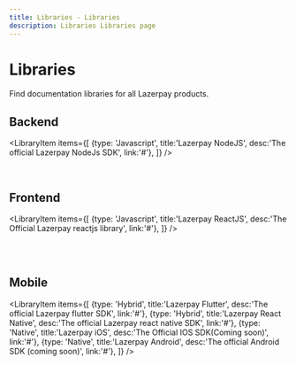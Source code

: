 ```yaml
---
title: Libraries - Libraries
description: Libraries Libraries page
---
```


# Libraries
Find documentation libraries for all Lazerpay products.
<Divider className='max-w-100 mt-1 mb-8' />

## Backend

<LibraryItem items={[
  {type: 'Javascript', title:'Lazerpay NodeJS', desc:'The official Lazerpay NodeJs SDK', link:'#'},
]} />

<br />

## Frontend

<LibraryItem items={[
  {type: 'Javascript', title:'Lazerpay ReactJS', desc:'The Official Lazerpay reactjs library', link:'#'},
]} />

<br />
<br />

## Mobile

<LibraryItem items={[
  {type: 'Hybrid', title:'Lazerpay Flutter', desc:'The official Lazerpay flutter SDK', link:'#'},
  {type: 'Hybrid', title:'Lazerpay React Native', desc:'The official Lazerpay react native SDK', link:'#'},
    {type: 'Native', title:'Lazerpay iOS', desc:'The Official IOS SDK(Coming soon)', link:'#'},
  {type: 'Native', title:'Lazerpay Android', desc:'The official Android SDK (coming soon)', link:'#'},
]} />

<br />

<Divider/>